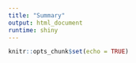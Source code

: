 ```yaml
---
title: "Summary"
output: html_document
runtime: shiny
---
```


```r
knitr::opts_chunk$set(echo = TRUE)
```

